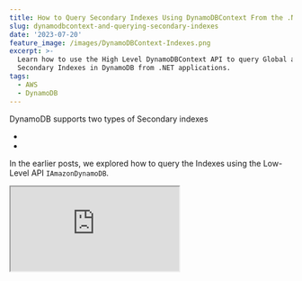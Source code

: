```yaml
---
title: How to Query Secondary Indexes Using DynamoDBContext From the .NET SDK?
slug: dynamodbcontext-and-querying-secondary-indexes
date: '2023-07-20'
feature_image: /images/DynamoDBContext-Indexes.png
excerpt: >-
  Learn how to use the High Level DynamoDBContext API to query Global and Local
  Secondary Indexes in DynamoDB from .NET applications.
tags:
  - AWS
  - DynamoDB
---
```

DynamoDB supports two types of Secondary indexes

-   <BlogLink
  href="/blog/dynamodb-global-secondary-index-gsi"
  title="Exploring Global Secondary Index: Advanced Querying in DynamoDB From .NET"
  description="Learn how to create, set up and use a Global Secondary Index (GSI) in DynamoDB for more efficient data access and optimizing cost."
  authorImage="/images/logo-512x512-24.png"
  authorName="Rahul Nath"
  authorTitle="Rahul Pulikkot Nath"
  featureImage="/images/DynamoDB-GSI.png"
/>
-   <BlogLink
  href="/blog/local-secondary-index-dynamodb"
  title="Improving Queries Using Local Secondary Index in DynamoDB with .NET"
  description="Learn how to create, set up and use a Local Secondary Index (GSI) in DynamoDB for more efficient data access and optimizing cost."
  authorImage="/images/logo-512x512-24.png"
  authorName="Rahul Nath"
  authorTitle="Rahul Pulikkot Nath"
  featureImage="/images/DynamoDB-LSI.png"
/>

In the earlier posts, we explored how to query the Indexes using the Low-Level API `IAmazonDynamoDB`.

<iframe src="https://www.youtube.com/embed/tVTMiaXTudc?feature=oembed" />

In this blog let's learn how we can query the Index using the High-Level API, `IDynamoDBContext`.

_This article is sponsored by AWS and is part of my [AWS Series](/tag/aws/)._

The High-Level API does have limitations with the way it can interact with the Index and often for more advanced level functionalities, you will need to switch down to the Low-Level API for querying.

Check out the blog post below to learn how you can query data from DynamoDB using the .NET SDK.

<BlogLink
  href="/blog/dynamodb-querying-dotnet/"
  title="5 Ways To Query Data From Amazon DynamoDB using .NET"
  description="Querying is an essential operation in DynamoDB. It allows you to filter and select items in your database based on your application and user needs. When moving over to DynamoDB from more traditional relational databases like SQL Server, you must understand the different ways you can retrieve data…"
  authorImage="/images/logo-512x512-24.png"
  authorName="Rahul Nath"
  authorTitle="Rahul Pulikkot Nath"
  featureImage="/images/DynamoDB-Querying-new.png"
/>

## DynamoDBContext QueryAsync and Indexes

The `IDynamoDBContext` has the `QueryAsync` method, which is used to query objects from DynamoDB.

It supports passing in additional configuration via the optional`DynamoDBOperationConfig` object.

The `DynamoDBOperationConfig` has a property `IndexName`, to specify the name of the Index to run the query on. This is an optional field, and if not specified the query operation is performed on the base table.

Querying any of the Indexes, Global Secondary Index, or Local Secondary Index, using the High-Level API works the same, as shown below.

```csharp
[HttpGet("dynamodbcontext-query-index")]
public async Task<IEnumerable<WeatherForecastListItem>> QueryGSIIndexUsingDynamoDBContext(DateTime dateTime)
{
    return await _dynamoDbContext
        .QueryAsync<WeatherForecastListItem>(
            dateTime.Date,
            new DynamoDBOperationConfig()
            {
                IndexName = "Date-CityName-with-Temp-index",
                OverrideTableName = nameof(WeatherForecast)
            })
        .GetRemainingAsync();
}
```

All you need to do is to specify the `IndexName` as part of the `DynamoDBOperationConfig`.

You can specify the table name via the `OverriderTableName` property or use the `DynamoDBTable` attribute. Check out the [DynamoDB table naming](/blog/dynamodb-net-table/) to learn more.

## DynamoDBContext LoadAsync and Indexes

The `DynamoDBContext` has the `LoadAsync` method that is used to load a specific item from the DynamoDB table.

Even though the method syntax supports passing in the same `DynamoDBOperationConfig`, it does not work for the `LoadAsync` method.

The primary key values must be unique on a DynamoDB table. However, within an Index, the key values can be duplicated.

💡

_In a DynamoDB table, each key value must be unique. However, the key values in a Global Secondary Index do not need to be unique_

Trying to load a specific item given a set of keys, does not make sense on an Index for this same reason. Since you can get back more than one item

Because of the same reason the `LoadAsync` method, even though it supports the same `DynamoDBOperatrionConfig` object, it ignores the `IndexName` property. The query runs on the base table using its primary keys.

This is a bad design from the SDK side, supporting the same operation configuration for both `Load` and `Query` methods. There is an existing issue for this and you can [track it here for more details.](https://github.com/aws/aws-sdk-net/issues/1748)
